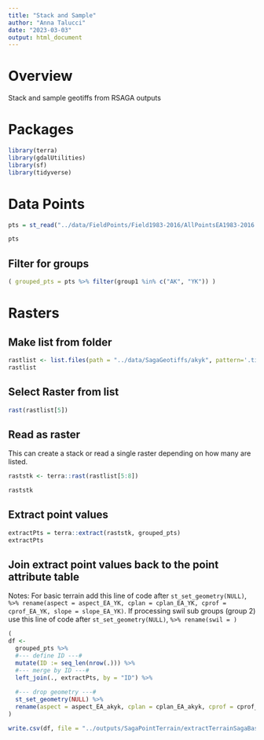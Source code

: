```yaml
---
title: "Stack and Sample"
author: "Anna Talucci"
date: "2023-03-03"
output: html_document
---
```


# Overview

Stack and sample geotiffs from RSAGA outputs

# Packages 

```r
library(terra)
library(gdalUtilities)
library(sf)
library(tidyverse)
```




# Data Points

```r
pts = st_read("../data/FieldPoints/Field1983-2016/AllPointsEA1983-2016.shp", "AllPointsEA1983-2016") 
```
```r
pts
```

## Filter for groups

```r
( grouped_pts = pts %>% filter(group1 %in% c("AK", "YK")) )
```

# Rasters

## Make list from folder
```r
rastlist <- list.files(path = "../data/SagaGeotiffs/akyk", pattern='.tif$', all.files= T, full.names= T)
rastlist
```
## Select Raster from list
```r
rast(rastlist[5])
```
## Read as raster
This can create a stack or read a single raster depending on how many are listed.
```r
raststk <- terra::rast(rastlist[5:8])
```

```r
raststk
```
## Extract point values
```r
extractPts = terra::extract(raststk, grouped_pts)
extractPts 
```

## Join extract point values back to the point attribute table
Notes: For basic terrain add this line of code after `st_set_geometry(NULL)`, `%>% rename(aspect = aspect_EA_YK, cplan = cplan_EA_YK, cprof = cprof_EA_YK, slope = slope_EA_YK)`. If processing swil sub groups (group 2) use this line of code after `st_set_geometry(NULL)`, `%>% rename(swil = )`
```r
(
df <- 
  grouped_pts %>%
  #--- define ID ---#
  mutate(ID := seq_len(nrow(.))) %>% 
  #--- merge by ID ---#
  left_join(., extractPts, by = "ID") %>%
  
  #--- drop geometry ---#
  st_set_geometry(NULL) %>% 
  rename(aspect = aspect_EA_akyk, cplan = cplan_EA_akyk, cprof = cprof_EA_akyk, slope = slope_EA_akyk)
)
```

```r
write.csv(df, file = "../outputs/SagaPointTerrain/extractTerrainSagaBasicakyk.csv", row.names=FALSE)
```


